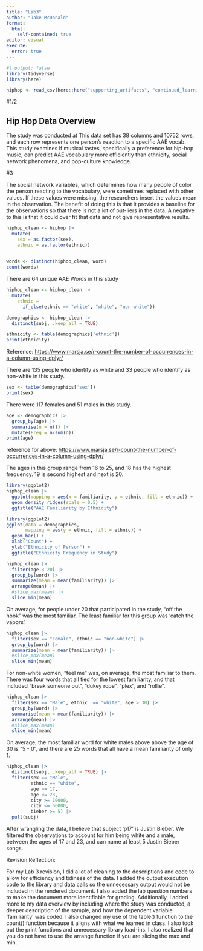 ```yaml
---
title: "Lab3"
author: "Jake McDonald"
format: 
  html:
    self-contained: true
editor: visual
execute: 
  error: true
---
```


```r
#| output: false
library(tidyverse)
library(here)

hiphop <- read_csv(here::here("supporting_artifacts", "continued_learning", "revisions", "hiphop.csv"))
```

#1/2

## Hip Hop Data Overview

The study was conducted at This data set has 38 columns and 10752 rows, and each row represents one person's reaction to a specific AAE vocab. This study examines if musical tastes, specifically a preference for hip-hop music, can predict AAE vocabulary more efficiently than ethnicity, social network phenomena, and pop-culture knowledge.

#3

The social network variables, which determines how many people of color the person reacting to the vocabulary, were sometimes replaced with other values. If these values were missing, the researchers insert the values mean in the observation. The benefit of doing this is that it provides a baseline for the observations so that there is not a lot of out-liers in the data. A negative to this is that it could over fit that data and not give representative results.

```r

hiphop_clean <- hiphop |> 
  mutate(
    sex = as.factor(sex),
    ethnic = as.factor(ethnic))
  
```

```r

words <- distinct(hiphop_clean, word)
count(words)
```

There are 64 unique AAE Words in this study

```r

hiphop_clean <- hiphop_clean |> 
  mutate(
    ethnic = 
      if_else(ethnic == "white", "white", "non-white"))
```

```r

demographics <- hiphop_clean |>
  distinct(subj, .keep_all = TRUE)
```

```r

ethnicity <- table(demographics['ethnic'])
print(ethnicity)
```

Reference: <https://www.marsja.se/r-count-the-number-of-occurrences-in-a-column-using-dplyr/>

There are 135 people who identify as white and 33 people who identify as non-white in this study.

```r

sex <- table(demographics['sex'])
print(sex)
```

There were 117 females and 51 males in this study.

```r
age <- demographics |> 
  group_by(age) |> 
  summarise(n = n()) |> 
  mutate(Freq = n/sum(n))
print(age)
```

reference for above: <https://www.marsja.se/r-count-the-number-of-occurrences-in-a-column-using-dplyr/>

The ages in this group range from 16 to 25, and 18 has the highest frequency. 19 is second highest and next is 20.

```r

library(ggplot2)
hiphop_clean |> 
  ggplot(mapping = aes(x = familiarity, y = ethnic, fill = ethnic)) +
  geom_density_ridges(scale = 0.5) +
  ggtitle("AAE Familiarity by Ethnicity")
```

```r

library(ggplot2)
ggplot(data = demographics, 
       mapping = aes(y = ethnic, fill = ethnic)) +
  geom_bar() +
  xlab("Count") +
  ylab("Ethnicity of Person") +
  ggtitle("Ethnicity Frequency in Study")
```

```r

hiphop_clean |> 
  filter(age < 20) |> 
  group_by(word) |> 
  summarize(mean = mean(familiarity)) |> 
  arrange(mean) |> 
  #slice_max(mean) |> 
  slice_min(mean)
```

On average, for people under 20 that participated in the study, "off the hook" was the most familiar. The least familiar for this group was 'catch the vapors'.

```r

hiphop_clean |> 
  filter(sex == "Female", ethnic == "non-white") |> 
  group_by(word) |> 
  summarize(mean = mean(familiarity)) |> 
  #slice_max(mean)
  slice_min(mean)

```

For non-white women, "feel me" was, on average, the most familiar to them. There was four words that all tied for the lowest familiarity, and that included "break someone out", "dukey rope", "plex", and "rollie".

```r

hiphop_clean |> 
  filter(sex == "Male", ethnic  == "white", age > 30) |> 
  group_by(word) |> 
  summarise(mean = mean(familiarity)) |> 
  arrange(mean) |> 
  #slice_max(mean)
  slice_min(mean)
```

On average, the most familiar word for white males above above the age of 30 is "5 - 0", and there are 25 words that all have a mean familiarity of only 1.

```r

hiphop_clean |> 
  distinct(subj, .keep_all = TRUE) |> 
  filter(sex == "Male",
         ethnic == "white",
         age >= 17,
         age <= 23,
         city >= 10000,
         city <= 60000,
         bieber >= 5) |> 
  pull(subj)
```

After wrangling the data, I believe that subject 'p17' is Justin Bieber. We filtered the observations to account for him being white and a male, between the ages of 17 and 23, and can name at least 5 Justin Bieber songs.

Revision Reflection:

For my Lab 3 revision, I did a lot of cleaning to the descriptions and code to allow for efficiency and tidiness of the data. I added the output execution code to the library and data calls so the unnecessary output would not be included in the rendered document. I also added the lab question numbers to make the document more identifiable for grading. Additionally, I added more to my data overview by including where the study was conducted, a deeper description of the sample, and how the dependent variable 'familiarity' was coded. I also changed my use of the table() function to the count() function because it aligns with what we learned in class. I also took out the print functions and unnecessary library load-ins. I also realized that you do not have to use the arrange function if you are slicing the max and min.\
